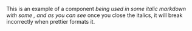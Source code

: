 This is an example of a component _being used in some italic markdown with some <Bolded />, 
and as you can see_ once you close the italics, it will break incorrectly when prettier formats it.
